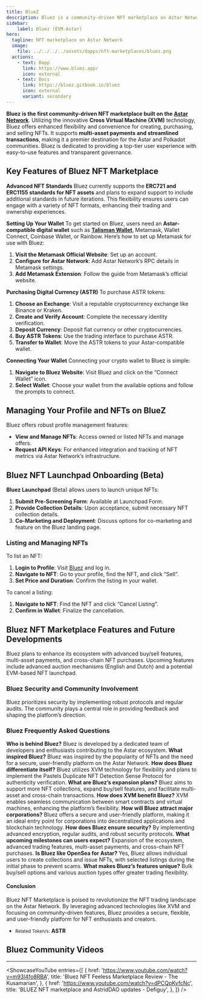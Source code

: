 ```yaml
---
title: BlueZ
description: Bluez is a community-driven NFT marketplace on Astar Network, supporting flexible, secure multi-asset transactions and governance.
sidebar:
    label: Bluez (EVM-Astar)
hero:
  tagline: NFT marketplace on Astar Network
  image: 
    file: ../../../../assets/dapps/nft-marketplaces/bluez.png
  actions:
    - text: Dapp
      link: https://www.bluez.app/
      icon: external
    - text: Docs
      link: https://bluez.gitbook.io/bluez
      icon: external
      variant: secondary
---
```



**Bluez is the first community-driven NFT marketplace built on the [Astar Network](https://dablock.com/dapps/astar-network/)**. Utilizing the innovative **Cross Virtual Machine (XVM)** technology, Bluez offers enhanced flexibility and convenience for creating, purchasing, and selling NFTs. It supports **multi-asset payments and streamlined transactions**, making it a premier destination for the Astar and Polkadot communities. Bluez is dedicated to providing a top-tier user experience with easy-to-use features and transparent governance.

## Key Features of Bluez NFT Marketplace
**Advanced NFT Standards**
Bluez currently supports the **ERC721 and ERC1155 standards for NFT assets** and plans to expand support to include additional standards in future iterations. This flexibility ensures users can engage with a variety of NFT formats, enhancing their trading and ownership experiences.

**Setting Up Your Wallet**
To get started on Bluez, users need an **Astar-compatible digital wallet** such as **[Talisman Wallet](/tools/wallets/talisman-wallet)**, Metamask, Wallet Connect, Coinbase Wallet, or Rainbow. Here’s how to set up Metamask for use with Bluez:
1. **Visit the Metamask Official Website**: Set up an account.
2. **Configure for Astar Network**: Add Astar Network’s RPC details in Metamask settings.
3. **Add Metamask Extension**: Follow the guide from Metamask’s official website.

**Purchasing Digital Currency (ASTR)**
To purchase ASTR tokens:
1. **Choose an Exchange**: Visit a reputable cryptocurrency exchange like Binance or Kraken.
2. **Create and Verify Account**: Complete the necessary identity verification.
3. **Deposit Currency**: Deposit fiat currency or other cryptocurrencies.
4. **Buy ASTR Tokens**: Use the trading interface to purchase ASTR.
5. **Transfer to Wallet**: Move the ASTR tokens to your Astar-compatible wallet.

**Connecting Your Wallet**
Connecting your crypto wallet to Bluez is simple:

1. **Navigate to Bluez Website**: Visit Bluez and click on the “Connect Wallet” icon.
2. **Select Wallet**: Choose your wallet from the available options and follow the prompts to connect.

## Managing Your Profile and NFTs on BlueZ
Bluez offers robust profile management features:
- **View and Manage NFTs**: Access owned or listed NFTs and manage offers.
- **Request API Keys**: For enhanced integration and tracking of NFT metrics via Astar Network’s infrastructure.

## Bluez NFT Launchpad Onboarding (Beta)
**Bluez Launchpad** (Beta) allows users to launch unique NFTs:
1. **Submit Pre-Screening Form**: Available at Launchpad Form.
2. **Provide Collection Details**: Upon acceptance, submit necessary NFT collection details.
3. **Co-Marketing and Deployment**: Discuss options for co-marketing and feature on the Bluez landing page.

### Listing and Managing NFTs
To list an NFT:
1. **Login to Profile**: Visit [Bluez](https://bluez.app/) and log in.
2. **Navigate to NFT**: Go to your profile, find the NFT, and click “Sell”.
3. **Set Price and Duration**: Confirm the listing in your wallet.

To cancel a listing:
1. **Navigate to NFT**: Find the NFT and click “Cancel Listing”.
2. **Confirm in Wallet**: Finalize the cancellation.

## Bluez NFT Marketplace Features and Future Developments
Bluez plans to enhance its ecosystem with advanced buy/sell features, multi-asset payments, and cross-chain NFT purchases. Upcoming features include advanced auction mechanisms (English and Dutch) and a potential EVM-based NFT launchpad.

### Bluez Security and Community Involvement
Bluez prioritizes security by implementing robust protocols and regular audits. The community plays a central role in providing feedback and shaping the platform’s direction.

### Bluez Frequently Asked Questions
**Who is behind Bluez?** Bluez is developed by a dedicated team of developers and enthusiasts contributing to the Astar ecosystem.
**What inspired Bluez?** Bluez was inspired by the popularity of NFTs and the need for a secure, user-friendly platform on the Astar Network.
**How does Bluez differentiate itself?** Bluez utilizes XVM technology for flexibility and plans to implement the Pastels Duplicate NFT Detection Sense Protocol for authenticity verification.
**What are Bluez’s expansion plans?** Bluez aims to support more NFT collections, expand buy/sell features, and facilitate multi-asset and cross-chain transactions.
**How does XVM benefit Bluez?** XVM enables seamless communication between smart contracts and virtual machines, enhancing the platform’s flexibility.
**How will Bluez attract major corporations?** Bluez offers a secure and user-friendly platform, making it an ideal entry point for corporations into decentralized applications and blockchain technology.
**How does Bluez ensure security?** By implementing advanced encryption, regular audits, and robust security protocols.
**What upcoming milestones can users expect?** Expansion of the ecosystem, advanced trading features, multi-asset payments, and cross-chain NFT purchases.
**Is Bluez like OpenSea for Astar?** Yes, Bluez allows individual users to create collections and issue NFTs, with selected listings during the initial phase to prevent scams.
**What makes Bluez’s features unique?** Bulk buy/sell options and various auction types offer greater trading flexibility.
#### Conclusion
Bluez NFT Marketplace is poised to revolutionize the NFT trading landscape on the Astar Network. By leveraging advanced technologies like XVM and focusing on community-driven features, Bluez provides a secure, flexible, and user-friendly platform for NFT enthusiasts and creators.
- <small>Related Token/s:</small> **ASTR**



## Bluez Community Videos
------------
<ShowcaseYouTube
  entries={[
    {
        href: 'https://www.youtube.com/watch?v=m93l4fo8RBA',
      title: 'Bluez NFT Feeless Marketplace Review - The Kusamarian',
    },
        {
        href: 'https://www.youtube.com/watch?v=dPCQpKvfcNc',
      title: 'BLUEZ NFT marketplace and AstridDAO updates - Defiguy',
    },
  ]} />